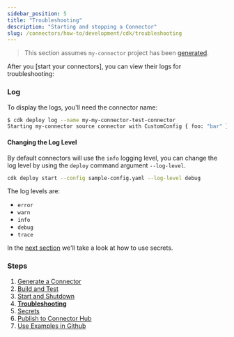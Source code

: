 ```yaml
---
sidebar_position: 5
title: "Troubleshooting"
description: "Starting and stopping a Connector"
slug: /connectors/how-to/development/cdk/troubleshooting
---
```


> This section assumes `my-connector` project has been [generated](/docs/connectors/how-to/development/cdk/generate).

After you [start your connectors], you can view their logs for troubleshooting:

### Log

To display the logs, you'll need the connector name:


```bash copy="fl"
$ cdk deploy log --name my-my-connector-test-connector
Starting my-connector source connector with CustomConfig { foo: "bar" }
```

#### Changing the Log Level

By default connectors will use the `info` logging level, you can change the log level by using the `deploy` command argument `--log-level`.

```bash
cdk deploy start --config sample-config.yaml --log-level debug
```

The log levels are:
- `error`
- `warn`
- `info`
- `debug`
- `trace`

In the [next section](/docs/connectors/how-to/development/cdk/secrets) we'll take a look at how to use secrets.

### Steps

1. [Generate a Connector](/docs/connectors/how-to/development/cdk/generate)
2. [Build and Test](/docs/connectors/how-to/development/cdk/build)
3. [Start and Shutdown](/docs/connectors/how-to/development/cdk/start-shutdown)
4. **[Troubleshooting](/docs/connectors/how-to/development/cdk/troubleshooting)**
5. [Secrets](/docs/connectors/how-to/development/cdk/secrets)
6. [Publish to Connector Hub](/docs/connectors/how-to/development/cdk/publish)
7. [Use Examples in Github](/docs/connectors/how-to/development/cdk/github-examples)

